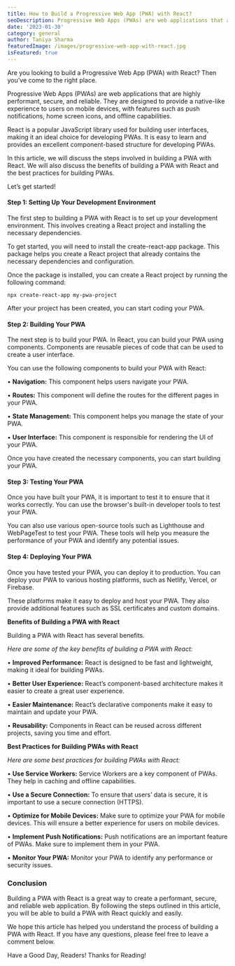 ```yaml
---
title: How to Build a Progressive Web App (PWA) with React?
seoDescription: Progressive Web Apps (PWAs) are web applications that are highly performant, secure, and reliable. They are designed to provide a native-like experience to users on mobile devices, with features such as push notifications, home screen icons, and offline capabilities.
date: '2023-01-30'
category: general
author: Taniya Sharma
featuredImage: /images/progressive-web-app-with-react.jpg
isFeatured: true
---
```


Are you looking to build a Progressive Web App (PWA) with React? Then you’ve come to the right place.

Progressive Web Apps (PWAs) are web applications that are highly performant, secure, and reliable. They are designed to provide a native-like experience to users on mobile devices, with features such as push notifications, home screen icons, and offline capabilities.

React is a popular JavaScript library used for building user interfaces, making it an ideal choice for developing PWAs. It is easy to learn and provides an excellent component-based structure for developing PWAs.

In this article, we will discuss the steps involved in building a PWA with React. We will also discuss the benefits of building a PWA with React and the best practices for building PWAs.

Let’s get started!

#### Step 1: Setting Up Your Development Environment

The first step to building a PWA with React is to set up your development environment. This involves creating a React project and installing the necessary dependencies.

To get started, you will need to install the create-react-app package. This package helps you create a React project that already contains the necessary dependencies and configuration.

Once the package is installed, you can create a React project by running the following command:

`npx create-react-app my-pwa-project`

After your project has been created, you can start coding your PWA.

#### Step 2: Building Your PWA

The next step is to build your PWA. In React, you can build your PWA using components. Components are reusable pieces of code that can be used to create a user interface.

You can use the following components to build your PWA with React:

• **Navigation:** This component helps users navigate your PWA.

• **Routes:** This component will define the routes for the different pages in your PWA.

• **State Management:** This component helps you manage the state of your PWA.

• **User Interface:** This component is responsible for rendering the UI of your PWA.

Once you have created the necessary components, you can start building your PWA.

#### Step 3: Testing Your PWA

Once you have built your PWA, it is important to test it to ensure that it works correctly. You can use the browser's built-in developer tools to test your PWA.

You can also use various open-source tools such as Lighthouse and WebPageTest to test your PWA. These tools will help you measure the performance of your PWA and identify any potential issues.

#### Step 4: Deploying Your PWA

Once you have tested your PWA, you can deploy it to production. You can deploy your PWA to various hosting platforms, such as Netlify, Vercel, or Firebase.

These platforms make it easy to deploy and host your PWA. They also provide additional features such as SSL certificates and custom domains.

**Benefits of Building a PWA with React**

Building a PWA with React has several benefits.

*Here are some of the key benefits of building a PWA with React:*

• **Improved Performance:** React is designed to be fast and lightweight, making it ideal for building PWAs.

• **Better User Experience:** React’s component-based architecture makes it easier to create a great user experience.

• **Easier Maintenance:** React’s declarative components make it easy to maintain and update your PWA.

• **Reusability:** Components in React can be reused across different projects, saving you time and effort.

**Best Practices for Building PWAs with React**

*Here are some best practices for building PWAs with React:*

• **Use Service Workers:** Service Workers are a key component of PWAs. They help in caching and offline capabilities.

• **Use a Secure Connection:** To ensure that users’ data is secure, it is important to use a secure connection (HTTPS).

• **Optimize for Mobile Devices:** Make sure to optimize your PWA for mobile devices. This will ensure a better experience for users on mobile devices.

• **Implement Push Notifications:** Push notifications are an important feature of PWAs. Make sure to implement them in your PWA.

• **Monitor Your PWA:** Monitor your PWA to identify any performance or security issues.

### Conclusion

Building a PWA with React is a great way to create a performant, secure, and reliable web application. By following the steps outlined in this article, you will be able to build a PWA with React quickly and easily.

We hope this article has helped you understand the process of building a PWA with React. If you have any questions, please feel free to leave a comment below.

Have a Good Day, Readers!
Thanks for Reading!
